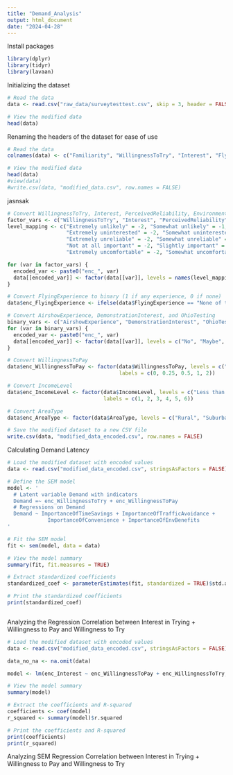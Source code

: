 ```yaml
---
title: "Demand_Analysis"
output: html_document
date: "2024-04-28"
---
```


Install packages
```r
library(dplyr)
library(tidyr)
library(lavaan)
```


Initializing the dataset
```r
# Read the data
data <- read.csv("raw_data/surveytesttest.csv", skip = 3, header = FALSE, na.strings = c("", " "), stringsAsFactors = FALSE)

# View the modified data
head(data)
```

Renaming the headers of the dataset for ease of use
```r
# Read the data
colnames(data) <- c("Familiarity", "WillingnessToTry", "Interest", "FlyingExperience", "AirshowExperience","PerceivedReliability", "EnvironmentalConcern", "WillingnessToPay", "ImportanceOfTimeSavings","ImportanceOfTrafficAvoidance", "ImportanceOfConvenience", "ImportanceOfEnvBenefits","ComfortWithFlying", "MainConcern", "DemonstrationInterest", "AAMUseCases", "OhioTesting","AgeGroup", "IncomeLevel", "AreaType")

# View the modified data
head(data)
#view(data)
#write.csv(data, "modified_data.csv", row.names = FALSE)
```

jasnsak
```r
# Convert WillingnessToTry, Interest, PerceivedReliability, EnvironmentalConcern, and ComfortWithFlying
factor_vars <- c("WillingnessToTry", "Interest", "PerceivedReliability", "EnvironmentalConcern", "ComfortWithFlying")
level_mapping <- c("Extremely unlikely" = -2, "Somewhat unlikely" = -1, "Neutral" = 0, "Somewhat likely" = 1, "Extremely likely" = 2,
                   "Extremely uninterested" = -2, "Somewhat uninterested" = -1, "Somewhat interested" = 1, "Extremely interested" = 2,
                   "Extremely unreliable" = -2, "Somewhat unreliable" = -1, "Somewhat reliable" = 1, "Extremely reliable" = 2,
                   "Not at all important" = -2, "Slightly important" = -1, "Moderately important" = 0, "Very important" = 1, "Extremely important" = 2,
                   "Extremely uncomfortable" = -2, "Somewhat uncomfortable" = -1, "Neither comfortable nor uncomfortable" = 0, "Somewhat comfortable" = 1, "Extremely comfortable" = 2)

for (var in factor_vars) {
  encoded_var <- paste0("enc_", var)
  data[[encoded_var]] <- factor(data[[var]], levels = names(level_mapping), labels = level_mapping)
}

# Convert FlyingExperience to binary (1 if any experience, 0 if none)
data$enc_FlyingExperience <- ifelse(data$FlyingExperience == "None of the above", 0, 1)

# Convert AirshowExperience, DemonstrationInterest, and OhioTesting
binary_vars <- c("AirshowExperience", "DemonstrationInterest", "OhioTesting")
for (var in binary_vars) {
  encoded_var <- paste0("enc_", var)
  data[[encoded_var]] <- factor(data[[var]], levels = c("No", "Maybe", "Yes"), labels = c(-1, 0, 1))
}

# Convert WillingnessToPay
data$enc_WillingnessToPay <- factor(data$WillingnessToPay, levels = c("No more than a regular taxi/ride-share", "Up to 25% more", "Up to 50% more", "Up to 100% more (double)", "More than double"),
                                    labels = c(0, 0.25, 0.5, 1, 2))

# Convert IncomeLevel
data$enc_IncomeLevel <- factor(data$IncomeLevel, levels = c("Less than $25,000", "$25,000 - $50,000", "$50,001 - $75,000", "$75,001 - $100,000", "$100,001 - $150,000", "Over $150,000"),
                               labels = c(1, 2, 3, 4, 5, 6))

# Convert AreaType
data$enc_AreaType <- factor(data$AreaType, levels = c("Rural", "Suburban", "Urban"), labels = c(1, 2, 3))

# Save the modified dataset to a new CSV file
write.csv(data, "modified_data_encoded.csv", row.names = FALSE)
```


Calculating Demand Latency
```r
# Load the modified dataset with encoded values
data <- read.csv("modified_data_encoded.csv", stringsAsFactors = FALSE)

# Define the SEM model
model <- '
  # Latent variable Demand with indicators
  Demand =~ enc_WillingnessToTry + enc_WillingnessToPay
  # Regressions on Demand
  Demand ~ ImportanceOfTimeSavings + ImportanceOfTrafficAvoidance + 
             ImportanceOfConvenience + ImportanceOfEnvBenefits
'

# Fit the SEM model
fit <- sem(model, data = data)

# View the model summary
summary(fit, fit.measures = TRUE)

# Extract standardized coefficients
standardized_coef <- parameterEstimates(fit, standardized = TRUE)$std.all

# Print the standardized coefficients
print(standardized_coef)
```

```r

```





Analyzing the Regression Correlation between Interest in Trying + Willingness to Pay and Willingness to Try
```r
# Load the modified dataset with encoded values
data <- read.csv("modified_data_encoded.csv", stringsAsFactors = FALSE)

data_no_na <- na.omit(data)

model <- lm(enc_Interest ~ enc_WillingnessToPay + enc_WillingnessToTry, data = data_no_na)

# View the model summary
summary(model)

# Extract the coefficients and R-squared
coefficients <- coef(model)
r_squared <- summary(model)$r.squared

# Print the coefficients and R-squared
print(coefficients)
print(r_squared)
```

Analyzing SEM Regression Correlation between Interest in Trying + Willingness to Pay and Willingness to Try
```r

```




